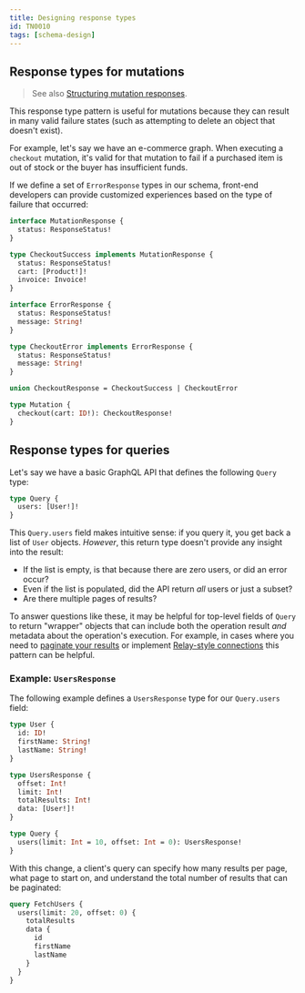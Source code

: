 ```yaml
---
title: Designing response types
id: TN0010
tags: [schema-design]
---
```


## Response types for mutations

> See also [Structuring mutation responses](/apollo-server/schema/schema#structuring-mutation-responses).

This response type pattern is useful for mutations because they can result in many valid failure states (such as attempting to delete an object that doesn't exist).

For example, let's say we have an e-commerce graph. When executing a `checkout` mutation, it's valid for that mutation to fail if a purchased item is out of stock or the buyer has insufficient funds.

If we define a set of `ErrorResponse` types in our schema, front-end developers can provide customized experiences based on the type of failure that occurred:

```graphql
interface MutationResponse {
  status: ResponseStatus!
}

type CheckoutSuccess implements MutationResponse {
  status: ResponseStatus!
  cart: [Product!]!
  invoice: Invoice!
}

interface ErrorResponse {
  status: ResponseStatus!
  message: String!
}

type CheckoutError implements ErrorResponse {
  status: ResponseStatus!
  message: String!
}

union CheckoutResponse = CheckoutSuccess | CheckoutError

type Mutation {
  checkout(cart: ID!): CheckoutResponse!
}
```


## Response types for queries

Let's say we have a basic GraphQL API that defines the following `Query` type:

```graphql
type Query {
  users: [User!]!
}
```

This `Query.users` field makes intuitive sense: if you query it, you get back a list of `User` objects. _However_, this return type doesn't provide any insight into the result:

* If the list is empty, is that because there are zero users, or did an error occur?
* Even if the list is populated, did the API return _all_ users or just a subset?
* Are there multiple pages of results?

To answer questions like these, it may be helpful for top-level fields of `Query` to return "wrapper" objects that can include both the operation result _and_ metadata about the operation's execution. For example, in cases where you need to [paginate your results](/technotes/TN0027-demand-oriented-schema-design/#a-brief-sidebar-on-pagination-conventions) or implement [Relay-style connections](/technotes/TN0029-relay-style-connections/) this pattern can be helpful.

### Example: `UsersResponse`

The following example defines a `UsersResponse` type for our `Query.users` field:

```graphql
type User {
  id: ID!
  firstName: String!
  lastName: String!
}

type UsersResponse {
  offset: Int!
  limit: Int!
  totalResults: Int!
  data: [User!]!
}

type Query {
  users(limit: Int = 10, offset: Int = 0): UsersResponse!
}
```

With this change, a client's query can specify how many results per page, what page to start on, and understand the total number of results that can be paginated:

```graphql
query FetchUsers {
  users(limit: 20, offset: 0) {
    totalResults
    data {
      id
      firstName
      lastName
    }
  }
}
```


